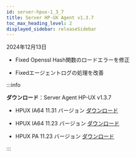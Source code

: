 ```yaml
---
id: server-hpux-1_3_7
title: Server HP-UX Agent v1.3.7
toc_max_heading_level: 2
displayed_sidebar: releaseSidebar
---
```


2024年12月13日

- <Status priority='0'>Fixed</Status> Openssl Hash関数のロードエラーを修正

- <Status priority='0'>Fixed</Status>エージェントログの処理を改善

:::info 

**ダウンロード**：Server Agent HP-UX v1.3.7

- HPUX IA64 11.31 バージョン [ダウンロード](https://repo.whatap.io/hpux/ia64/11.31/whatap-infra_1.3.7_hpux-11.31_ia64.tar.gz)

- HPUX IA64 11.23 バージョン [ダウンロード](https://repo.whatap.io/hpux/ia64/11.23/whatap-infra_1.3.7_hpux-11.23_ia64.tar.gz)

- HPUX PA 11.23 バージョン [ダウンロード](https://repo.whatap.io/hpux/pa/11.23/whatap-infra_1.3.7_hpux-11.23_pa.tar.gz)

:::
